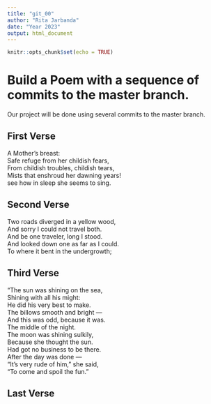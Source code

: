 ```yaml
---
title: "git_00"
author: "Rita Jarbanda"
date: "Year 2023"
output: html_document
---
```


```r
knitr::opts_chunk$set(echo = TRUE)
```
# Build a Poem with a sequence of commits to the master branch.
Our project will be done using several commits to the master branch.
<!-- Do not modify or change any text in "!--" bracketed areas such as this --- these are instructions to
you, if you change any of this the git program will notice it and compromise your git merging strategy !-->

## First Verse 
<!--Put the first five lines of a poem by Lewis Carrol in this section!-->
A Mother’s breast:  
Safe refuge from her childish fears,  
From childish troubles, childish tears,  
Mists that enshroud her dawning years!  
see how in sleep she seems to sing. 
  


## Second Verse
<!--Put the first five lines of a poem by Robert Frost here!-->
Two roads diverged in a yellow wood,  
And sorry I could not travel both.  
And be one traveler, long I stood.  
And looked down one as far as I could.  
To where it bent in the undergrowth;  
     
 
## Third Verse
<!--Put the first two verses of The Walrus and the Carpenter here!-->
“The sun was shining on the sea,  
Shining with all his might:  
He did his very best to make.  
The billows smooth and bright —   
And this was odd, because it was.  
The middle of the night.   
The moon was shining sulkily,   
Because she thought the sun.  
Had got no business to be there.  
After the day was done —  
“It’s very rude of him,” she said,  
“To come and spoil the fun.”  
  
## Last Verse
<!--Put a short poem of your choice 8-20 lines,here!-->
